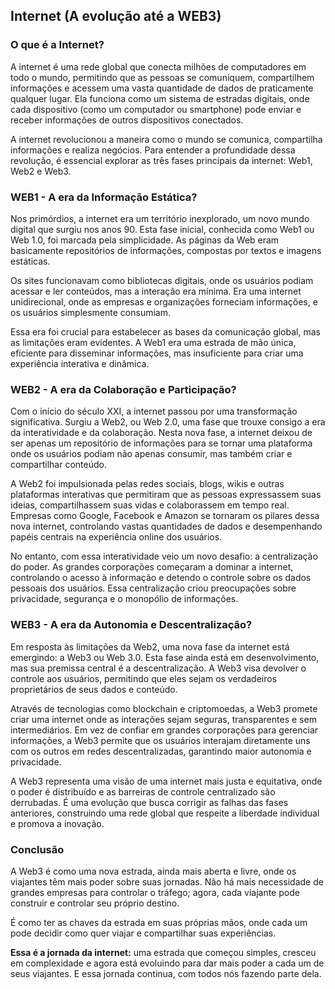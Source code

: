 ## Internet (A evolução até a WEB3)

### O que é a Internet?

A internet é uma rede global que conecta milhões de computadores em todo o mundo, permitindo que as pessoas se comuniquem, compartilhem informações e acessem uma vasta quantidade de dados de praticamente qualquer lugar. Ela funciona como um sistema de estradas digitais, onde cada dispositivo (como um computador ou smartphone) pode enviar e receber informações de outros dispositivos conectados.

A internet revolucionou a maneira como o mundo se comunica, compartilha informações e realiza negócios. Para entender a profundidade dessa revolução, é essencial explorar as três fases principais da internet: Web1, Web2 e Web3.

### WEB1 - A era da Informação Estática?

Nos primórdios, a internet era um território inexplorado, um novo mundo digital que surgiu nos anos 90. Esta fase inicial, conhecida como Web1 ou Web 1.0, foi marcada pela simplicidade. As páginas da Web eram basicamente repositórios de informações, compostas por textos e imagens estáticas.

Os sites funcionavam como bibliotecas digitais, onde os usuários podiam acessar e ler conteúdos, mas a interação era mínima. Era uma internet unidirecional, onde as empresas e organizações forneciam informações, e os usuários simplesmente consumiam.

Essa era foi crucial para estabelecer as bases da comunicação global, mas as limitações eram evidentes. A Web1 era uma estrada de mão única, eficiente para disseminar informações, mas insuficiente para criar uma experiência interativa e dinâmica.

### WEB2 - A era da Colaboração e Participação?

Com o início do século XXI, a internet passou por uma transformação significativa. Surgiu a Web2, ou Web 2.0, uma fase que trouxe consigo a era da interatividade e da colaboração. Nesta nova fase, a internet deixou de ser apenas um repositório de informações para se tornar uma plataforma onde os usuários podiam não apenas consumir, mas também criar e compartilhar conteúdo.

A Web2 foi impulsionada pelas redes sociais, blogs, wikis e outras plataformas interativas que permitiram que as pessoas expressassem suas ideias, compartilhassem suas vidas e colaborassem em tempo real. Empresas como Google, Facebook e Amazon se tornaram os pilares dessa nova internet, controlando vastas quantidades de dados e desempenhando papéis centrais na experiência online dos usuários.

No entanto, com essa interatividade veio um novo desafio: a centralização do poder. As grandes corporações começaram a dominar a internet, controlando o acesso à informação e detendo o controle sobre os dados pessoais dos usuários. Essa centralização criou preocupações sobre privacidade, segurança e o monopólio de informações.

### WEB3 - A era da Autonomia e Descentralização?

Em resposta às limitações da Web2, uma nova fase da internet está emergindo: a Web3 ou Web 3.0. Esta fase ainda está em desenvolvimento, mas sua premissa central é a descentralização. A Web3 visa devolver o controle aos usuários, permitindo que eles sejam os verdadeiros proprietários de seus dados e conteúdo.

Através de tecnologias como blockchain e criptomoedas, a Web3 promete criar uma internet onde as interações sejam seguras, transparentes e sem intermediários. Em vez de confiar em grandes corporações para gerenciar informações, a Web3 permite que os usuários interajam diretamente uns com os outros em redes descentralizadas, garantindo maior autonomia e privacidade.

A Web3 representa uma visão de uma internet mais justa e equitativa, onde o poder é distribuído e as barreiras de controle centralizado são derrubadas. É uma evolução que busca corrigir as falhas das fases anteriores, construindo uma rede global que respeite a liberdade individual e promova a inovação.

### Conclusão

A Web3 é como uma nova estrada, ainda mais aberta e livre, onde os viajantes têm mais poder sobre suas jornadas. Não há mais necessidade de grandes empresas para controlar o tráfego; agora, cada viajante pode construir e controlar seu próprio destino.

É como ter as chaves da estrada em suas próprias mãos, onde cada um pode decidir como quer viajar e compartilhar suas experiências.

**Essa é a jornada da internet:** uma estrada que começou simples, cresceu em complexidade e agora está evoluindo para dar mais poder a cada um de seus viajantes. E essa jornada continua, com todos nós fazendo parte dela.
